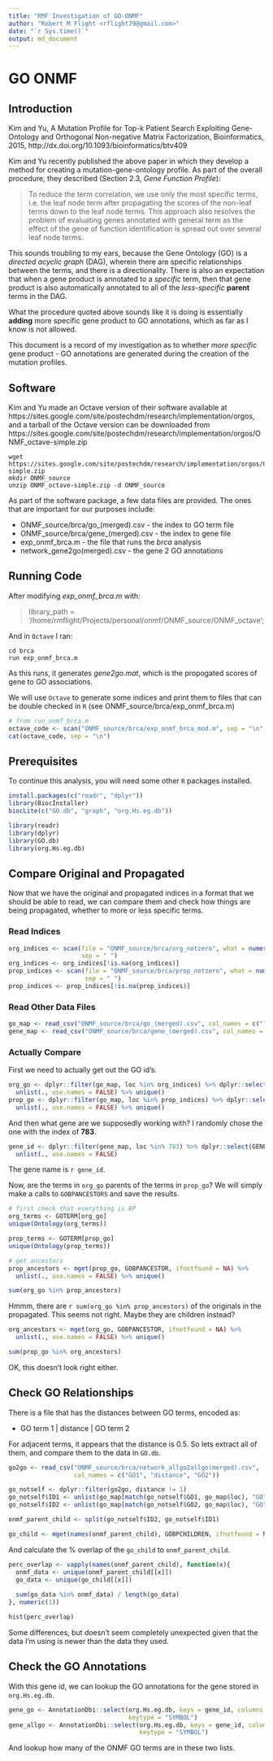 ```yaml
---
title: "RMF Investigation of GO-ONMF"
author: "Robert M Flight <rflight79@gmail.com>"
date: "`r Sys.time()`"
output: md_document
---
```


# GO ONMF

## Introduction

Kim and Yu, A Mutation Profile for Top-k Patient Search Exploiting Gene-Ontology
and Orthogonal Non-negative Matrix Factorization, Bioinformatics, 2015,
http://dx.doi.org/10.1093/bioinformatics/btv409

Kim and Yu recently published the above paper in which they develop a method
for creating a mutation-gene-ontology profile. As part of the overall procedure, 
they described (Section 2.3, *Gene Function Profile*):

> To reduce the term correlation, we use only the most specific terms, i.e. the leaf 
> node term after propagating the scores of the non-leaf terms down to the leaf node 
> terms. This approach also resolves the problem of evaluating genes annotated with 
> general term as the effect of the gene of function identification is spread out over 
> several leaf node terms.

This sounds troubling to my ears, because the Gene Ontology (GO) is a *directed 
acyclic graph* (DAG), wherein there are specific relationships between the terms, and
there is a directionality. There is also an expectation that when a gene product
is annotated to a *specific* term, then that gene product is also automatically
annotated to all of the *less-specific* **parent** terms in the DAG. 

What the procedure quoted above sounds like it is doing is essentially **adding**
more specific gene product to GO annotations, which as far as I know is not allowed.

This document is a record of my investigation as to whether *more specific* gene
product - GO annotations are generated during the creation of the mutation 
profiles.

## Software

Kim and Yu made an Octave version of their software available at https://sites.google.com/site/postechdm/research/implementation/orgos, and a
tarball of the Octave version can be downloaded from https://sites.google.com/site/postechdm/research/implementation/orgos/ONMF_octave-simple.zip

```
wget https://sites.google.com/site/postechdm/research/implementation/orgos/ONMF_octave-simple.zip
mkdir ONMF_source
unzip ONMF_octave-simple.zip -d ONMF_source
```

As part of the software package, a few data files are provided. The ones that
are important for our purposes include: 

* ONMF_source/brca/go_(merged).csv - the index to GO term file
* ONMF_source/brca/gene_(merged).csv - the index to gene file
* exp_onmf_brca.m - the file that runs the *brca* analysis
* network_gene2go(merged).csv - the gene 2 GO annotations

## Running Code

After modifying *exp_onmf_brca.m* with:

> library_path = '/home/rmflight/Projects/personal/onmf/ONMF_source/ONMF_octave';

And in `Octave` I ran:

```
cd brca
run exp_onmf_brca.m
```

As this runs, it generates *gene2go.mat*, which is the propogated scores of gene
to GO associations.

We will use `Octave` to generate some indices and print them to files that can be
double checked in `R` (see ONMF_source/brca/exp_onmf_brca.m)

```r
# from run_onmf_brca.m
octave_code <- scan("ONMF_source/brca/exp_onmf_brca_mod.m", sep = "\n", what = "character")
cat(octave_code, sep = "\n")
```

## Prerequisites

To continue this analysis, you will need some other `R` packages installed.

```r
install.packages(c("readr", "dplyr"))
library(BiocInstaller)
biocLite(c("GO.db", "graph", "org.Hs.eg.db"))
```

```r
library(readr)
library(dplyr)
library(GO.db)
library(org.Hs.eg.db)
```


## Compare Original and Propagated

Now that we have the original and propagated indices in a format that we should
be able to read, we can compare them and check how things are being propagated,
whether to more or less specific terms.

### Read Indices

```r
org_indices <- scan(file = "ONMF_source/brca/org_notzero", what = numeric(), 
                    sep = " ")
org_indices <- org_indices[!is.na(org_indices)]
prop_indices <- scan(file = "ONMF_source/brca/prop_notzero", what = numeric(),
                     sep = " ")
prop_indices <- prop_indices[!is.na(prop_indices)]
```

### Read Other Data Files

```r
go_map <- read_csv("ONMF_source/brca/go_(merged).csv", col_names = c("loc", "GO"))
gene_map <- read_csv("ONMF_source/brca/gene_(merged).csv", col_names = c("loc", "GENE"))
```

### Actually Compare

First we need to actually get out the GO id's.

```r
org_go <- dplyr::filter(go_map, loc %in% org_indices) %>% dplyr::select(GO) %>% 
  unlist(., use.names = FALSE) %>% unique()
prop_go <- dplyr::filter(go_map, loc %in% prop_indices) %>% dplyr::select(GO) %>% 
  unlist(., use.names = FALSE) %>% unique()
```

And then what gene are we supposedly working with? I randomly chose the one with
the index of **783**.

```r
gene_id <- dplyr::filter(gene_map, loc %in% 783) %>% dplyr::select(GENE) %>% 
  unlist(., use.names = FALSE)
```

The gene name is `r gene_id`.

Now, are the terms in `org_go` parents of the terms in `prop_go`? We will simply
make a calls to `GOBPANCESTORS` and save the results.

```r
# first check that everything is BP
org_terms <- GOTERM[org_go]
unique(Ontology(org_terms))

prop_terms <- GOTERM[prop_go]
unique(Ontology(prop_terms))

# get ancestors
prop_ancestors <- mget(prop_go, GOBPANCESTOR, ifnotfound = NA) %>% 
  unlist(., use.names = FALSE) %>% unique()

sum(org_go %in% prop_ancestors)
```

Hmmm, there are `r sum(org_go %in% prop_ancestors)` of the originals in the
propagated. This seems not right. Maybe they are children instead?

```r
org_ancestors <- mget(org_go, GOBPANCESTOR, ifnotfound = NA) %>%
  unlist(., use.names = FALSE) %>% unique()

sum(prop_go %in% org_ancestors)
```

OK, this doesn't look right either. 

## Check GO Relationships

There is a file that has the distances between GO terms, encoded as:

* GO term 1 | distance | GO term 2

For adjacent terms, it appears that the distance is 0.5. So lets extract all
of them, and compare them to the data in `GO.db`.

```r
go2go <- read_csv("ONMF_source/brca/network_allgo2allgo(merged).csv",
                  col_names = c("GO1", "distance", "GO2"))

go_notself <- dplyr::filter(go2go, distance != 1)
go_notself$ID1 <- unlist(go_map[match(go_notself$GO1, go_map$loc), "GO"], use.names = FALSE)
go_notself$ID2 <- unlist(go_map[match(go_notself$GO2, go_map$loc), "GO"], use.names = FALSE)
```

```r
onmf_parent_child <- split(go_notself$ID2, go_notself$ID1)
```

```r
go_child <- mget(names(onmf_parent_child), GOBPCHILDREN, ifnotfound = NA)
```

And calculate the % overlap of the `go_child` to `onmf_parent_child`.

```r
perc_overlap <- vapply(names(onmf_parent_child), function(x){
  onmf_data <- unique(onmf_parent_child[[x]])
  go_data <- unique(go_child[[x]])
  
  sum(go_data %in% onmf_data) / length(go_data)
}, numeric(1))
```

```r
hist(perc_overlap)
```

Some differences, but doesn't seem completely unexpected given that the data I'm
using is newer than the data they used.

## Check the GO Annotations

With this gene id, we can lookup the GO annotations for the gene stored in
`org.Hs.eg.db`.

```r
gene_go <- AnnotationDbi::select(org.Hs.eg.db, keys = gene_id, columns = "GO",
                                 keytype = "SYMBOL")
gene_allgo <- AnnotationDbi::select(org.Hs.eg.db, keys = gene_id, columns = "GOALL",
                                    keytype = "SYMBOL")
```

And lookup how many of the ONMF GO terms are in these two lists.

```r

```


